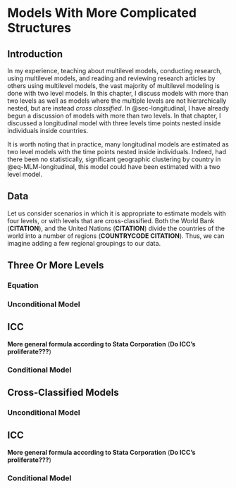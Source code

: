 # Models With More Complicated Structures {#sec-morelevels}

## Introduction

In my experience, teaching about multilevel models, conducting research, using multilevel models, and reading and reviewing research articles by others using multilevel models, the vast majority of multilevel modeling is done with two level models. In this chapter, I discuss models with more than two levels as well as models where the multiple levels are not hierarchically nested, but are instead *cross classified*. In @sec-longitudinal, I have already begun a discussion of models with more than two levels. In that chapter, I discussed a longitudinal model with three levels time points nested inside individuals inside countries.

It is worth noting that in practice, many longitudinal models are estimated as two level models with the time points nested inside individuals. Indeed, had there been no statistically, significant geographic clustering by country in @eq-MLM-longitudinal, this model could have been estimated with a two level model. 

## Data

Let us consider scenarios in which it is appropriate to estimate models with four levels, or with levels that are cross-classified. Both the World Bank (**CITATION**), and the United Nations (**CITATION**) divide the countries of the world into a number of regions (**COUNTRYCODE CITATION**). Thus, we can imagine adding a few regional groupings to our data. 

## Three Or More Levels


### Equation

### Unconditional Model

## ICC

**More general formula according to Stata Corporation** (**Do ICC's proliferate???**)

### Conditional Model

## Cross-Classified Models

### Unconditional Model

## ICC

**More general formula according to Stata Corporation** (**Do ICC's proliferate???**)

### Conditional Model




